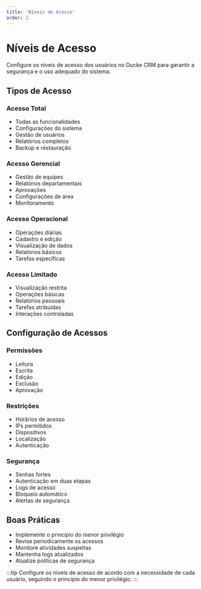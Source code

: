 ```yaml
---
title: 'Níveis de Acesso'
order: 2
---
```


# Níveis de Acesso

Configure os níveis de acesso dos usuários no Ducke CRM para garantir a segurança e o uso adequado do sistema.

## Tipos de Acesso

### Acesso Total
- Todas as funcionalidades
- Configurações do sistema
- Gestão de usuários
- Relatórios completos
- Backup e restauração

### Acesso Gerencial
- Gestão de equipes
- Relatórios departamentais
- Aprovações
- Configurações de área
- Monitoramento

### Acesso Operacional
- Operações diárias
- Cadastro e edição
- Visualização de dados
- Relatórios básicos
- Tarefas específicas

### Acesso Limitado
- Visualização restrita
- Operações básicas
- Relatórios pessoais
- Tarefas atribuídas
- Interações controladas

## Configuração de Acessos

### Permissões
- Leitura
- Escrita
- Edição
- Exclusão
- Aprovação

### Restrições
- Horários de acesso
- IPs permitidos
- Dispositivos
- Localização
- Autenticação

### Segurança
- Senhas fortes
- Autenticação em duas etapas
- Logs de acesso
- Bloqueio automático
- Alertas de segurança

## Boas Práticas

- Implemente o princípio do menor privilégio
- Revise periodicamente os acessos
- Monitore atividades suspeitas
- Mantenha logs atualizados
- Atualize políticas de segurança

:::tip
Configure os níveis de acesso de acordo com a necessidade de cada usuário, seguindo o princípio do menor privilégio.
::: 
